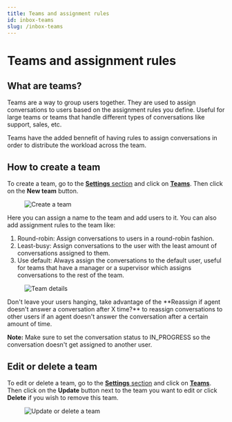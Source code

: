 ```yaml
---
title: Teams and assignment rules
id: inbox-teams
slug: /inbox-teams
---
```


# Teams and assignment rules

## What are teams?

Teams are a way to group users together. They are used to assign conversations to users based on the assignment rules you define. Useful for large teams or teams that handle different types of conversations like support, sales, etc.

Teams have the added bennefit of having rules to assign conversations in order to distribute the workload across the team.

## How to create a team

To create a team, go to the [**Settings** section](https://app.hilos.io/config/account) and click on [**Teams**](https://app.hilos.io/config/team-list). Then click on the **New team** button.

<figure>
  <img
    src="https://hilos-media.s3.us-east-2.amazonaws.com/documentation/userdocs/using-hilos/reference/inbox/inbox-teams/new-team.png"
    alt="Create a team"
  />
</figure>

Here you can assign a name to the team and add users to it. You can also add assignment rules to the team like:

1. Round-robin: Assign conversations to users in a round-robin fashion.
2. Least-busy: Assign conversations to the user with the least amount of conversations assigned to them.
3. Use default: Always assign the conversations to the default user, useful for teams that have a manager or a supervisor which assigns conversations to the rest of the team.

<figure>
  <img
    src="https://hilos-media.s3.us-east-2.amazonaws.com/documentation/userdocs/using-hilos/reference/inbox/inbox-teams/team-details.png"
    alt="Team details"
  />
</figure>

<Tip>
Don't leave your users hanging, take advantage of the **Reassign if agent doesn't answer a conversation after X time?** to reassign conversations to other users if an agent doesn't answer the conversation after a certain amount of time.

**Note:** Make sure to set the conversation status to IN_PROGRESS so the conversation doesn't get assigned to another user.
</Tip>

## Edit or delete a team

To edit or delete a team, go to the [**Settings** section](https://app.hilos.io/config/account) and click on [**Teams**](https://app.hilos.io/config/team-list). Then click on the **Update** button next to the team you want to edit or click **Delete** if you wish to remove this team.

<figure>
  <img
    src="https://hilos-media.s3.us-east-2.amazonaws.com/documentation/userdocs/using-hilos/reference/inbox/inbox-teams/update-delete.png"
    alt="Update or delete a team"
  />
</figure>
